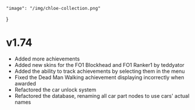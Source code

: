     "image": "/img/chloe-collection.png"
}

# v1.74

- Added more achievements
- Added new skins for the FO1 Blockhead and FO1 Ranker1 by teddyator
- Added the ability to track achievements by selecting them in the menu
- Fixed the Dead Man Walking achievement displaying incorrectly when awarded
- Refactored the car unlock system
- Refactored the database, renaming all car part nodes to use cars' actual names